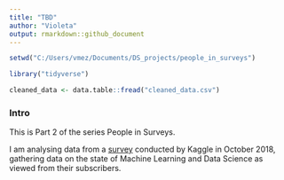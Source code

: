 ```yaml
---
title: "TBD"
author: "Violeta"
output: rmarkdown::github_document
---
```


```r
setwd("C:/Users/vmez/Documents/DS_projects/people_in_surveys")
```
```r
library("tidyverse")
```



```r
cleaned_data <- data.table::fread("cleaned_data.csv")
```

### Intro

This is Part 2 of the series People in Surveys.

I am analysing data from a [survey](https://www.kaggle.com/kaggle/kaggle-survey-2018#multipleChoiceResponses.csv) conducted by Kaggle in October 2018, gathering data on the state of Machine Learning and Data Science as viewed from their subscribers.

```r

```

